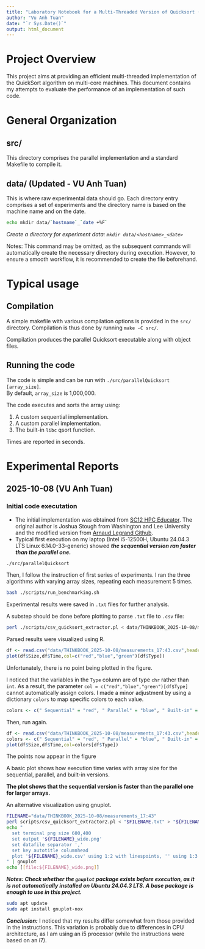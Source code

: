 ```yaml
---
title: "Laboratory Notebook for a Multi-Threaded Version of Quicksort (Updated)"
author: "Vu Anh Tuan"
date: "`r Sys.Date()`"
output: html_document
---
```


# Project Overview

This project aims at providing an efficient multi-threaded implementation of the QuickSort algorithm on multi-core machines. This document contains my attempts to evaluate the performance of an implementation of such code.

# General Organization

## src/

This directory comprises the parallel implementation and a standard Makefile to compile it.

## data/ (Updated - VU Anh Tuan)

This is where raw experimental data should go. Each directory entry comprises a set of experiments and the directory name is based on the machine name and on the date.

```sh
echo mkdir data/`hostname`_`date +%F`
```

*Create a directory for experiment data: `mkdir data/<hostname>_<date>`*

Notes: This command may be omitted, as the subsequent commands will automatically create the necessary directory during execution. However, to ensure a smooth workflow, it is recommended to create the file beforehand.

# Typical usage

## Compilation

A simple makefile with various compilation options is provided in the `src/` directory. Compilation is thus done by running `make -C src/`.

Compilation produces the parallel Quicksort executable along with object files.

## Running the code

The code is simple and can be run with `./src/parallelQuicksort [array_size]`.\
By default, `array_size` is 1,000,000.

The code executes and sorts the array using:

1.  A custom sequential implementation.
2.  A custom parallel implementation.
3.  The built-in `libc` qsort function.

Times are reported in seconds.

# Experimental Reports

## 2025-10-08 (VU Anh Tuan)

### Initial code executation

-   The initial implementation was obtained from [SC12 HPC Educator](http://sc12.supercomputing.org/hpceducator/PythonForParallelism/codes/parallelQuicksort.c). The original author is Joshua Stough from Washington and Lee University and the modified version from [Arnaud Legrand Github](https://github.com/alegrand/M2R-ParallelQuicksort).
-   Typical first execution on my laptop (Intel i5-12500H, Ubuntu 24.04.3 LTS Linux 6.14.0-33-generic) showed ***the sequential version ran faster than the parallel one.***

```sh
./src/parallelQuicksort
```

Then, I follow the instruction of first series of experiments. I ran the three algorithms with varying array sizes, repeating each measurement 5 times.

```bash
bash ./scripts/run_benchmarking.sh
```

Experimental results were saved in `.txt` files for further analysis.

A substep should be done before plotting to parse `.txt` file to `.csv` file:

```bash
perl ./scripts/csv_quicksort_extractor.pl < data/THINKBOOK_2025-10-08/measurements_17\:43.txt > data/THINKBOOK_2025-10-08/measurements_17\:43.csv
```

Parsed results were visualized using R.

```r
df <- read.csv("data/THINKBOOK_2025-10-08/measurements_17:43.csv",header=T)
plot(df$Size,df$Time,col=c("red","blue","green")[df$Type])
```

Unfortunately, there is no point being plotted in the figure.

I noticed that the variables in the `Type` column are of type `chr` rather than `int`. As a result, the parameter `col = c("red","blue","green")[df$Type]` cannot automatically assign colors. I made a minor adjustment by using a dictionary `colors` to map specific colors to each value.

```r
colors <- c(" Sequential" = "red", " Parallel" = "blue", " Built-in" = "green")
```

Then, run again.

```r
df <- read.csv("data/THINKBOOK_2025-10-08/measurements_17:43.csv",header=T)
colors <- c(" Sequential" = "red", " Parallel" = "blue", " Built-in" = "green")
plot(df$Size,df$Time,col=colors[df$Type])
```

The points now appear in the figure

A basic plot shows how execution time varies with array size for the sequential, parallel, and built-in versions.

**The plot shows that the sequential version is faster than the parallel one for larger arrays.**

An alternative visualization using gnuplot.

```sh
FILENAME="data/THINKBOOK_2025-10-08/measurements_17:43"
perl scripts/csv_quicksort_extractor2.pl < "$FILENAME.txt" > "${FILENAME}_wide.csv"
echo "
  set terminal png size 600,400 
  set output '${FILENAME}_wide.png'
  set datafile separator ','
  set key autotitle columnhead
  plot '${FILENAME}_wide.csv' using 1:2 with linespoints, '' using 1:3 with linespoints, '' using 1:4 with linespoints
" | gnuplot
echo [[file:${FILENAME}_wide.png]]
```
***Notes: Check whether the `gnuplot` package exists before execution, as it is not automatically installed on Ubuntu 24.04.3 LTS. A base package is enough to use in this project.***

```bash
sudo apt update
sudo apt install gnuplot-nox
```

***Conclusion:*** I noticed that my results differ somewhat from those provided in the instructions. This variation is probably due to differences in CPU architecture, as I am using an i5 processor (while the instructions were based on an i7).


